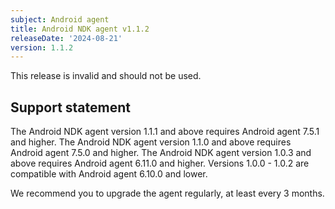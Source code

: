 ```yaml
---
subject: Android agent
title: Android NDK agent v1.1.2
releaseDate: '2024-08-21'
version: 1.1.2
---
```


This release is invalid and should not be used.

## Support statement

The Android NDK agent version 1.1.1 and above requires Android agent 7.5.1 and higher.
The Android NDK agent version 1.1.0 and above requires Android agent 7.5.0 and higher.
The Android NDK agent version 1.0.3 and above requires Android agent 6.11.0 and higher.
Versions 1.0.0 - 1.0.2 are compatible with Android agent 6.10.0 and lower.

We recommend you to upgrade the agent regularly, at least every 3 months.
